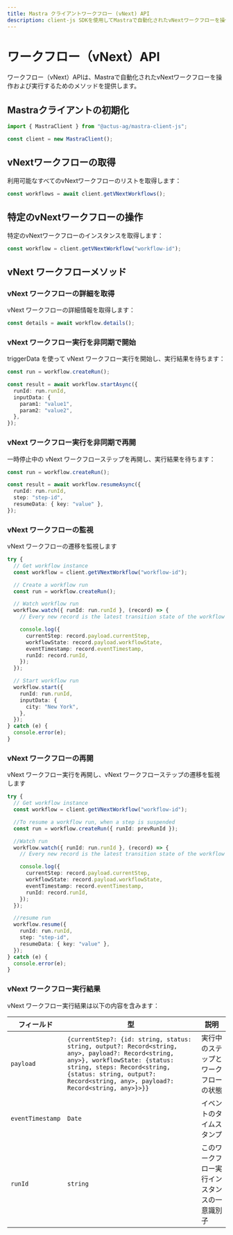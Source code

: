 ```yaml
---
title: Mastra クライアントワークフロー (vNext) API
description: client-js SDKを使用してMastraで自動化されたvNextワークフローを操作および実行する方法を学びます。
---
```


# ワークフロー（vNext）API

ワークフロー（vNext）APIは、Mastraで自動化されたvNextワークフローを操作および実行するためのメソッドを提供します。

## Mastraクライアントの初期化

```typescript
import { MastraClient } from "@actus-ag/mastra-client-js";

const client = new MastraClient();
```

## vNextワークフローの取得

利用可能なすべてのvNextワークフローのリストを取得します：

```typescript
const workflows = await client.getVNextWorkflows();
```

## 特定のvNextワークフローの操作

特定のvNextワークフローのインスタンスを取得します：

```typescript
const workflow = client.getVNextWorkflow("workflow-id");
```

## vNext ワークフローメソッド

### vNext ワークフローの詳細を取得

vNext ワークフローの詳細情報を取得します：

```typescript
const details = await workflow.details();
```

### vNext ワークフロー実行を非同期で開始

triggerData を使って vNext ワークフロー実行を開始し、実行結果を待ちます：

```typescript
const run = workflow.createRun();

const result = await workflow.startAsync({
  runId: run.runId,
  inputData: {
    param1: "value1",
    param2: "value2",
  },
});
```

### vNext ワークフロー実行を非同期で再開

一時停止中の vNext ワークフローステップを再開し、実行結果を待ちます：

```typescript
const run = workflow.createRun();

const result = await workflow.resumeAsync({
  runId: run.runId,
  step: "step-id",
  resumeData: { key: "value" },
});
```

### vNext ワークフローの監視

vNext ワークフローの遷移を監視します

```typescript
try {
  // Get workflow instance
  const workflow = client.getVNextWorkflow("workflow-id");

  // Create a workflow run
  const run = workflow.createRun();

  // Watch workflow run
  workflow.watch({ runId: run.runId }, (record) => {
    // Every new record is the latest transition state of the workflow run

    console.log({
      currentStep: record.payload.currentStep,
      workflowState: record.payload.workflowState,
      eventTimestamp: record.eventTimestamp,
      runId: record.runId,
    });
  });

  // Start workflow run
  workflow.start({
    runId: run.runId,
    inputData: {
      city: "New York",
    },
  });
} catch (e) {
  console.error(e);
}
```

### vNext ワークフローの再開

vNext ワークフロー実行を再開し、vNext ワークフローステップの遷移を監視します

```typescript
try {
  // Get workflow instance
  const workflow = client.getVNextWorkflow("workflow-id");

  //To resume a workflow run, when a step is suspended
  const run = workflow.createRun({ runId: prevRunId });

  //Watch run
  workflow.watch({ runId: run.runId }, (record) => {
    // Every new record is the latest transition state of the workflow run

    console.log({
      currentStep: record.payload.currentStep,
      workflowState: record.payload.workflowState,
      eventTimestamp: record.eventTimestamp,
      runId: record.runId,
    });
  });

  //resume run
  workflow.resume({
    runId: run.runId,
    step: "step-id",
    resumeData: { key: "value" },
  });
} catch (e) {
  console.error(e);
}
```

### vNext ワークフロー実行結果

vNext ワークフロー実行結果は以下の内容を含みます：

| フィールド       | 型                                                                                                                                                                                                                                                 | 説明                                         |
| ---------------- | -------------------------------------------------------------------------------------------------------------------------------------------------------------------------------------------------------------------------------------------------- | -------------------------------------------- |
| `payload`        | `{currentStep?: {id: string, status: string, output?: Record<string, any>, payload?: Record<string, any>}, workflowState: {status: string, steps: Record<string, {status: string, output?: Record<string, any>, payload?: Record<string, any>}>}}` | 実行中のステップとワークフローの状態         |
| `eventTimestamp` | `Date`                                                                                                                                                                                                                                             | イベントのタイムスタンプ                     |
| `runId`          | `string`                                                                                                                                                                                                                                           | このワークフロー実行インスタンスの一意識別子 |
